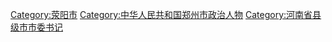 [[Category:荥阳市|Category:荥阳市]]
[[Category:中华人民共和国郑州市政治人物|Category:中华人民共和国郑州市政治人物]]
[[Category:河南省县级市市委书记|Category:河南省县级市市委书记]]